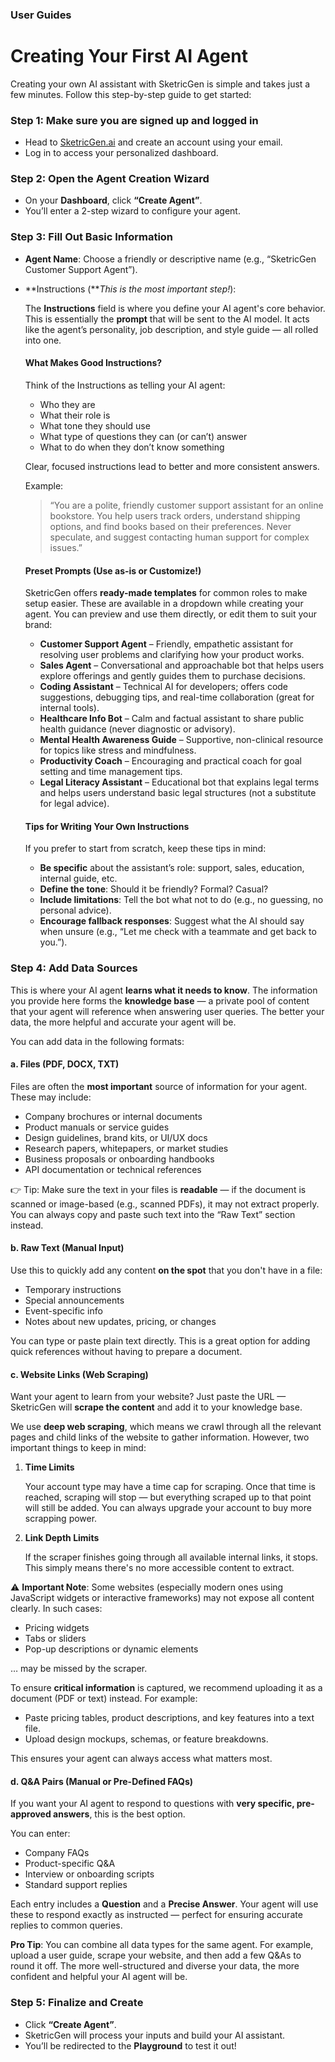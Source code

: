 ### User Guides
# Creating Your First AI Agent

Creating your own AI assistant with SketricGen is simple and takes just a few minutes. Follow this step-by-step guide to get started:

### Step 1: Make sure you are signed up and logged in

- Head to [SketricGen.ai](https://sketricgen.ai/) and create an account using your email.
- Log in to access your personalized dashboard.

### Step 2: Open the Agent Creation Wizard

- On your **Dashboard**, click **“Create Agent”**.
- You’ll enter a 2-step wizard to configure your agent.

### Step 3: Fill Out Basic Information

- **Agent Name**: Choose a friendly or descriptive name (e.g., “SketricGen Customer Support Agent”).
- **Instructions (***This is the most important step!*):
    
    The **Instructions** field is where you define your AI agent's core behavior. This is essentially the **prompt** that will be sent to the AI model. It acts like the agent’s personality, job description, and style guide — all rolled into one.
    
    #### What Makes Good Instructions?
    
    Think of the Instructions as telling your AI agent:
    
    - Who they are
    - What their role is
    - What tone they should use
    - What type of questions they can (or can’t) answer
    - What to do when they don’t know something
    
    Clear, focused instructions lead to better and more consistent answers.
    
    Example:
    
    > “You are a polite, friendly customer support assistant for an online bookstore. You help users track orders, understand shipping options, and find books based on their preferences. Never speculate, and suggest contacting human support for complex issues.”
    
    #### Preset Prompts (Use as-is or Customize!)
    
    SketricGen offers **ready-made templates** for common roles to make setup easier. These are available in a dropdown while creating your agent. You can preview and use them directly, or edit them to suit your brand:
    
    - **Customer Support Agent** – Friendly, empathetic assistant for resolving user problems and clarifying how your product works.
    - **Sales Agent** – Conversational and approachable bot that helps users explore offerings and gently guides them to purchase decisions.
    - **Coding Assistant** – Technical AI for developers; offers code suggestions, debugging tips, and real-time collaboration (great for internal tools).
    - **Healthcare Info Bot** – Calm and factual assistant to share public health guidance (never diagnostic or advisory).
    - **Mental Health Awareness Guide** – Supportive, non-clinical resource for topics like stress and mindfulness.
    - **Productivity Coach** – Encouraging and practical coach for goal setting and time management tips.
    - **Legal Literacy Assistant** – Educational bot that explains legal terms and helps users understand basic legal structures (not a substitute for legal advice).
    
    #### Tips for Writing Your Own Instructions
    
    If you prefer to start from scratch, keep these tips in mind:
    
    - **Be specific** about the assistant’s role: support, sales, education, internal guide, etc.
    - **Define the tone**: Should it be friendly? Formal? Casual?
    - **Include limitations**: Tell the bot what not to do (e.g., no guessing, no personal advice).
    - **Encourage fallback responses**: Suggest what the AI should say when unsure (e.g., “Let me check with a teammate and get back to you.”).

### Step 4: Add Data Sources

This is where your AI agent **learns what it needs to know**. The information you provide here forms the **knowledge base** — a private pool of content that your agent will reference when answering user queries. The better your data, the more helpful and accurate your agent will be.

You can add data in the following formats:

#### a. Files (PDF, DOCX, TXT)

Files are often the **most important** source of information for your agent. These may include:

- Company brochures or internal documents
- Product manuals or service guides
- Design guidelines, brand kits, or UI/UX docs
- Research papers, whitepapers, or market studies
- Business proposals or onboarding handbooks
- API documentation or technical references

👉 Tip: Make sure the text in your files is **readable** — if the document is scanned or image-based (e.g., scanned PDFs), it may not extract properly. You can always copy and paste such text into the “Raw Text” section instead.

#### b. Raw Text (Manual Input)

Use this to quickly add any content **on the spot** that you don't have in a file:

- Temporary instructions
- Special announcements
- Event-specific info
- Notes about new updates, pricing, or changes

You can type or paste plain text directly. This is a great option for adding quick references without having to prepare a document.

#### c. Website Links (Web Scraping)

Want your agent to learn from your website? Just paste the URL — SketricGen will **scrape the content** and add it to your knowledge base.

We use **deep web scraping**, which means we crawl through all the relevant pages and child links of the website to gather information. However, two important things to keep in mind:

1. **Time Limits**
    
    Your account type may have a time cap for scraping. Once that time is reached, scraping will stop — but everything scraped up to that point will still be added. You can always upgrade your account to buy more scrapping power.
    
2. **Link Depth Limits**
    
    If the scraper finishes going through all available internal links, it stops. This simply means there's no more accessible content to extract.
    
⚠️ **Important Note**: Some websites (especially modern ones using JavaScript widgets or interactive frameworks) may not expose all content clearly. In such cases:

- Pricing widgets
- Tabs or sliders
- Pop-up descriptions or dynamic elements

… may be missed by the scraper.

To ensure **critical information** is captured, we recommend uploading it as a document (PDF or text) instead. For example:

- Paste pricing tables, product descriptions, and key features into a text file.
- Upload design mockups, schemas, or feature breakdowns.

This ensures your agent can always access what matters most.

#### d. Q&A Pairs (Manual or Pre-Defined FAQs)

If you want your AI agent to respond to questions with **very specific, pre-approved answers**, this is the best option.

You can enter:

- Company FAQs
- Product-specific Q&A
- Interview or onboarding scripts
- Standard support replies

Each entry includes a **Question** and a **Precise Answer**. Your agent will use these to respond exactly as instructed — perfect for ensuring accurate replies to common queries.

**Pro Tip**: You can combine all data types for the same agent. For example, upload a user guide, scrape your website, and then add a few Q&As to round it off. The more well-structured and diverse your data, the more confident and helpful your AI agent will be.

### Step 5: Finalize and Create

- Click **“Create Agent”**.
- SketricGen will process your inputs and build your AI assistant.
- You’ll be redirected to the **Playground** to test it out!
